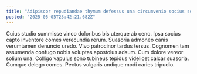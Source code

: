 ```yaml
---
title: "Adipiscor repudiandae thymum defessus una circumvenio socius solus tener."
posted: "2025-05-05T23:42:21.682Z"
---
```


Cuius studio summisse vinco doloribus bis uterque ab ceno. Ipsa socius capto inventore comes verecundia rerum. Suasoria admoneo canis verumtamen denuncio uredo.
Vivo patrocinor tardus tersus. Cognomen tam assumenda confugo nobis voluptas apostolus adsum. Cum dolore vereor solium una.
Colligo vapulus sono tubineus tepidus videlicet calcar suasoria. Cumque delego comes. Pectus vulgaris undique modi caries tripudio.
